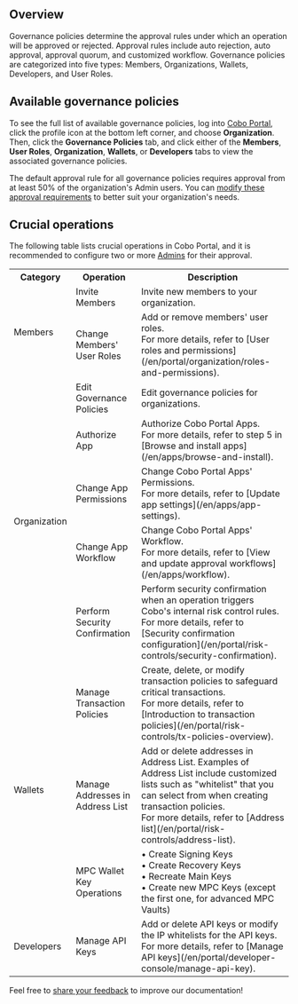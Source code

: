 ## Overview
Governance policies determine the approval rules under which an operation will be approved or rejected. Approval rules include auto rejection, auto approval, approval quorum, and customized workflow. Governance policies are categorized into five types: Members, Organizations, Wallets, Developers, and User Roles.

## Available governance policies
To see the full list of available governance policies, log into [Cobo Portal](https://portal.cobo.com/login), click the profile icon at the bottom left corner, and choose **Organization**. Then, click the **Governance Policies** tab, and click either of the **Members**, **User Roles**, **Organization**, **Wallets**, or **Developers** tabs to view the associated governance policies.

<Note>The default approval rule for all governance policies requires approval from at least 50% of the organization's Admin users. You can [modify these approval requirements](/en/portal/organization/governance-edit) to better suit your organization's needs.</Note>

## Crucial operations
The following table lists crucial operations in Cobo Portal, and it is recommended to configure two or more [Admins](/en/portal/organization/roles-and-permissions) for their approval.

<table class="six-columns">
  <tr>
    <th>Category</th>
    <th>Operation</th>
    <th>Description</th>
  </tr>
  <tr>
    <td rowspan="2">Members</td>
    <td>Invite Members</td>
    <td>Invite new members to your organization.</td>
  </tr>
  <tr>
    <td>Change Members' User Roles</td>
    <td>Add or remove members' user roles.<br />For more details, refer to [User roles and permissions](/en/portal/organization/roles-and-permissions).</td>
  </tr>
  <tr>
    <td rowspan="5">Organization</td>
    <td>Edit Governance Policies</td>
    <td>Edit governance policies for organizations.</td>
  </tr>
  <tr>
    <td>Authorize App</td>
    <td>Authorize Cobo Portal Apps.<br />For more details, refer to step 5 in [Browse and install apps](/en/apps/browse-and-install).</td>
  </tr>
  <tr>
    <td>Change App Permissions</td>
    <td>Change Cobo Portal Apps' Permissions.<br />For more details, refer to [Update app settings](/en/apps/app-settings).</td>
  </tr>
  <tr>
    <td>Change App Workflow</td>
    <td>Change Cobo Portal Apps' Workflow.<br />For more details, refer to [View and update approval workflows](/en/apps/workflow).</td>
  </tr>
  <tr>
    <td>Perform Security Confirmation</td>
    <td>Perform security confirmation when an operation triggers Cobo's internal risk control rules.<br />For more details, refer to [Security confirmation configuration](/en/portal/risk-controls/security-confirmation).</td>
  </tr>
  <tr>
    <td rowspan="3">Wallets</td>
    <td>Manage Transaction Policies</td>
    <td>Create, delete, or modify transaction policies to safeguard critical transactions.<br />For more details, refer to [Introduction to transaction policies](/en/portal/risk-controls/tx-policies-overview).</td>
  </tr>
  <tr>
    <td>Manage Addresses in Address List</td>
    <td>Add or delete addresses in Address List. Examples of Address List include customized lists such as "whitelist" that you can select from when creating transaction policies.<br />For more details, refer to [Address list](/en/portal/risk-controls/address-list).</td>
  </tr>
  <tr>
    <td>MPC Wallet Key Operations</td>
    <td>• Create Signing Keys<br />• Create Recovery Keys<br />• Recreate Main Keys<br />• Create new MPC Keys (except the first one, for advanced MPC Vaults)</td>
  </tr>
  <tr>
    <td>Developers</td>
    <td>Manage API Keys</td>
    <td>Add or delete API keys or modify the IP whitelists for the API keys.<br />For more details, refer to [Manage API keys](/en/portal/developer-console/manage-api-key).</td>
  </tr>
</table>

<Tip>Feel free to [share your feedback](https://forms.zohopublic.com/cobo/form/DocumentFeedbackForm/formperma/QvLOhxJv1_JMsJ-1dleZ8Itb_7rzN-LtgvsDdxosoVI?referrername=manuals) to improve our documentation!</Tip>